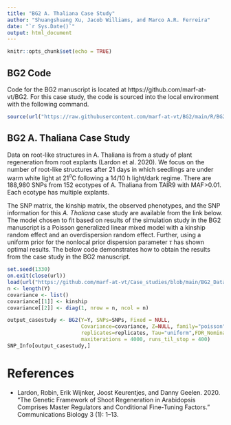 ```yaml
---
title: "BG2 A. Thaliana Case Study"
author: "Shuangshuang Xu, Jacob Williams, and Marco A.R. Ferreira"
date: "`r Sys.Date()`"
output: html_document
---
```


```r
knitr::opts_chunk$set(echo = TRUE)
```

## BG2 Code

Code for the BG2 manuscript is located at https://github.com/marf-at-vt/BG2. For this case study, the code is sourced into the local environment with the following command.

```r
source(url("https://raw.githubusercontent.com/marf-at-vt/BG2/main/R/BG2.R"))
```


## BG2 A. Thaliana Case Study

Data on root-like structures in A. Thaliana is from a study of plant regeneration from root explants (Lardon et al. 2020). We focus on the number of root-like structures after 21 days in which seedlings are under warm white light at 21$^o$C following a 14/10 h light/dark regime. There are 188,980 SNPs from 152 ecotypes of A. Thaliana from TAIR9 with MAF>0.01. Each ecotype has multiple explants.

The SNP matrix, the kinship matrix, the observed phenotypes, and the SNP information for this _A. Thaliana_ case study are available from the link below. The model chosen to fit based on results of the simulation study in the BG2 manuscript is a Poisson generalized linear mixed model with a kinship random effect and an overdispersion random effect. Further, using a uniform prior for the nonlocal prior dispersion parameter $\tau$ has shown optimal results. The below code demonstrates how to obtain the results from the case study in the BG2 manuscript.

```r
set.seed(1330)
on.exit(close(url))
load(url("https://github.com/marf-at-vt/Case_studies/blob/main/BG2_Data/AThaliana_CaseStudy.rda?raw=true"))
n <- length(Y)
covariance <- list()
covariance[[1]] <- kinship
covariance[[2]] <- diag(1, nrow = n, ncol = n)

output_casestudy <- BG2(Y=Y, SNPs=SNPs, Fixed = NULL, 
                        Covariance=covariance, Z=NULL, family="poisson", 
                        replicates=replicates, Tau="uniform",FDR_Nominal = 0.05, 
                        maxiterations = 4000, runs_til_stop = 400)
SNP_Info[output_casestudy,]
```

# References

- Lardon, Robin, Erik Wijnker, Joost Keurentjes, and Danny Geelen. 2020. “The Genetic Framework of Shoot Regeneration in Arabidopsis Comprises Master Regulators and Conditional Fine-Tuning Factors.” Communications Biology 3 (1): 1–13.

